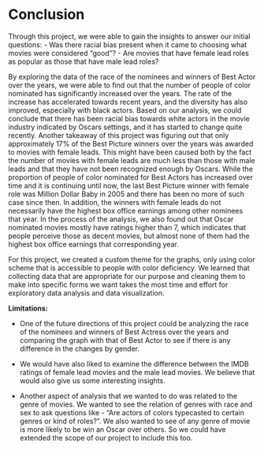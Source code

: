 # Conclusion

Through this project, we were able to gain the insights to answer our initial questions:
- Was there racial bias present when it came to choosing what movies were considered “good”? 
- Are movies that have female lead roles as popular as those that have male lead roles?

By exploring the data of the race of the nominees and winners of Best Actor over the years, we were able to find out that the number of people of color nominated has significantly increased over the years. The rate of the increase has accelerated towards recent years, and the diversity has also improved, especially with black actors. Based on our analysis, we could conclude that there has been racial bias towards white actors in the movie industry indicated by Oscars settings, and it has started to change quite recently. Another takeaway of this project was figuring out that only approximately 17% of the Best Picture winners over the years was awarded to movies with female leads. This might have been caused both by the fact the number of movies with female leads are much less than those with male leads and that they have not been recognized enough by Oscars. While the proportion of people of color nominated for Best Actors has increased over time and it is continuing until now, the last Best Picture winner with female role was Million Dollar Baby in 2005 and there has been no more of such case since then. In addition, the winners with female leads do not necessarily have the highest box office earnings among other nominees that year. In the process of the analysis, we also found out that Oscar nominated movies mostly have ratings higher than 7, which indicates that people perceive those as decent movies, but almost none of them had the highest box office earnings that corresponding year. 

For this project, we created a custom theme for the graphs, only using color scheme that is accessible to people with color deficiency. We learned that collecting data that are appropriate for our purpose and cleaning them to make into specific forms we want takes the most time and effort for exploratory data analysis and data visualization. 

**Limitations:** 

- One of the future directions of this project could be analyzing the race of the nominees and winners of Best Actress over the years and comparing the graph with that of Best Actor to see if there is any difference in the changes by gender. 

- We would have also liked to examine the difference between the IMDB ratings of female lead movies and the male lead movies. We believe that would also give us some interesting insights.

- Another aspect of analysis that we wanted to do was related to the genre of movies. We wanted to see the relation of genres with race and sex to ask questions like - "Are actors of colors typecasted to certain genres or kind of roles?". We also wanted to see of any genre of movie is more likely to be win an Oscar over others. So we could have extended the scope of our project to include this too. 
